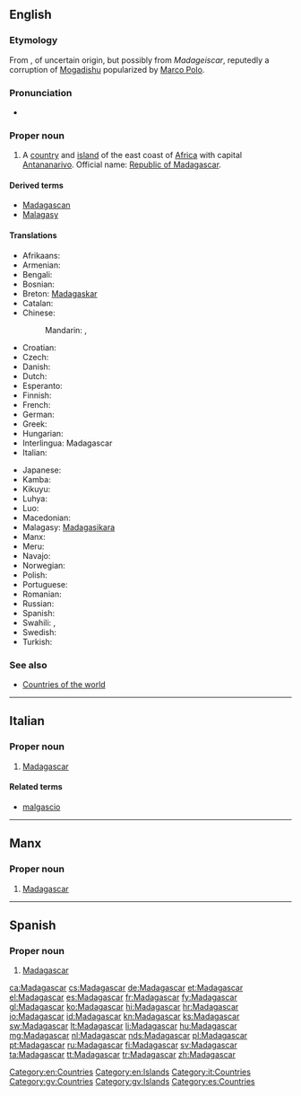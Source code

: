 ==English==
{{wikipedia}}

===Etymology===
From {{etyl|frm}} {{term|Madagascar|lang=fr}}, of uncertain origin, but possibly from ''Madageiscar'', reputedly a corruption of [[w:Mogadishu|Mogadishu]] popularized by [[Marco Polo]].

===Pronunciation===
* {{a|UK}} {{IPA|/madəˈɡaskə/}}

===Proper noun===
{{en-proper noun}}

# A [[country]] and [[island]] of the east coast of [[Africa]] with capital [[Antananarivo]]. Official name: [[Republic of Madagascar]].

====Derived terms====
* [[Madagascan]]
* [[Malagasy]]

====Translations====
{{trans-top|country in Southern Africa}}
* Afrikaans: {{t-|af|Madagaskar|xs=Afrikaans}}
* Armenian: {{t-|hy|Մադագասկար|tr=Madagaskar}}
* Bengali: {{t-|bn|মাদাগাস্কার}}
* Bosnian: {{t-|bs|Madagaskar|m}}
* Breton: [[Madagaskar]]
* Catalan: {{t|ca|Madagascar}}
* Chinese:
*: Mandarin: {{t-|cmn|馬達加斯加|sc=Hani}}, {{t-|cmn|马达加斯加|tr=Mǎdájiāsījiā|sc=Hani}}
* Croatian: {{t+|hr|Madagaskar|m}}
* Czech: {{t-|cs|Madagaskar|m}}
* Danish: {{t-|da|Madagaskar}}
* Dutch: {{t+|nl|Madagaskar}}
* Esperanto: {{t-|eo|Madagaskaro|xs=Esperanto}}
* Finnish: {{t+|fi|Madagaskar}}
* French: {{t+|fr|Madagascar}}
* German: {{t+|de|Madagaskar}}
* Greek: {{t+|el|Μαδαγασκάρη|f|tr=Madagaskári}}
* Hungarian: {{t+|hu|Madagaszkár}}
* Interlingua: Madagascar
* Italian: {{t-|it|Madagascar}}
{{trans-mid}}
* Japanese: {{t-|ja|マダガスカル|tr=madagasukaru}}
* Kamba: {{tø|kam|Madagaska}}
* Kikuyu: {{tø|ki|Madagaska}}
* Luhya: {{tø|luy|Madagaska}}
* Luo: {{tø|luo|Madagaska}}
* Macedonian: {{t-|mk|Мадагаскар|m|tr=Madagáskar}}
* Malagasy: [[Madagasikara]]
* Manx: {{t-|gv|Madagascar|xs=Manx}}
* Meru: {{tø|mer|Madagaska}}
* Navajo: {{tø|nv|Mada'géésgáá}}
* Norwegian: {{t+|no|Madagaskar}}
* Polish: {{t+|pl|Madagaskar}}
* Portuguese: {{t+|pt|Madagáscar}}
* Romanian: {{t-|ro|Madagascar|n}}
* Russian: {{t+|ru|Мадагаскар|tr=Madagaskár}}
* Spanish: {{t+|es|Madagascar}}
* Swahili: {{t+|sw|Bukini|xs=Swahili}}, {{t|sw|Madagaska}}
* Swedish: {{t+|sv|Madagaskar}}
* Turkish: {{t+|tr|Madagaskar}}
{{trans-bottom}}

===See also===
* [[Appendix:Countries of the world|Countries of the world]]

[[Category:en:Countries]]
[[Category:en:Islands]]

----

==Italian==
{{wikipedia|lang=it}}

===Proper noun===
{{it-proper noun|g=m}}

# [[#English|Madagascar]]

====Related terms====
* [[malgascio]]

[[Category:it:Countries]]

----

==Manx==

===Proper noun===
{{head|gv|proper noun|g=m}}

# [[#English|Madagascar]]

[[Category:gv:Countries]]
[[Category:gv:Islands]]

----

==Spanish==
{{wikipedia|lang=es}}

===Proper noun===
{{es-proper noun}}

# [[#English|Madagascar]]

[[Category:es:Countries]]

[[ca:Madagascar]]
[[cs:Madagascar]]
[[de:Madagascar]]
[[et:Madagascar]]
[[el:Madagascar]]
[[es:Madagascar]]
[[fr:Madagascar]]
[[fy:Madagascar]]
[[gl:Madagascar]]
[[ko:Madagascar]]
[[hi:Madagascar]]
[[hr:Madagascar]]
[[io:Madagascar]]
[[id:Madagascar]]
[[kn:Madagascar]]
[[ks:Madagascar]]
[[sw:Madagascar]]
[[lt:Madagascar]]
[[li:Madagascar]]
[[hu:Madagascar]]
[[mg:Madagascar]]
[[nl:Madagascar]]
[[nds:Madagascar]]
[[pl:Madagascar]]
[[pt:Madagascar]]
[[ru:Madagascar]]
[[fi:Madagascar]]
[[sv:Madagascar]]
[[ta:Madagascar]]
[[tt:Madagascar]]
[[tr:Madagascar]]
[[zh:Madagascar]]
